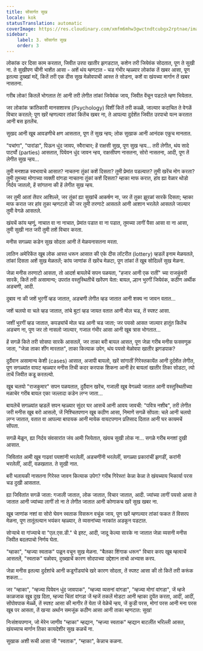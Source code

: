 ```yaml
---
title: सोंसार्गत सुख
locale: kok
statusTranslation: automatic
coverImage: https://res.cloudinary.com/xmfm6mhw3gwctndtcubgx2rptnae/image/upload/v1741354419/small_cover_la_gran_rebelion_28716e29d2.webp
sidebar:
    label: 3. सोंसार्गत सुख
    order: 3
---
```

लोकांक दर दिसा काम करतात, जिवीत उरपा खातीर झगडटात, कशेन तरी जियेवंक सोदतात, पूण ते सुखी ना. ते सुखीपण चीनी भाशेंत आसा - अशें थंय म्हणटात - चड गंभीर म्हळ्यार लोकांक तें खबर आसा, पूण इतल्या दुख्खां मदें, कितें तरी एक दीस सुख मेळोवपाची आस्त ते सोडना, कशें वा खंयच्या मार्गान तें खबर नासतना.

गरीब लोक! कितलें भोगतात ते! आनी तरी लेगीत तांकां जियेवंक जाय, जिवीत वेंचून पडटले म्हण भियेतात.

जर लोकांक क्रांतिकारी मानसशास्त्र (Psychology) विशीं कितें तरी कळ्ळें, जाल्यार कदाचित ते वेगळें विचार करतले; पूण खरें म्हणल्यार तांकां कितेंच खबर ना, ते आपल्या दुर्दशेंत जिवीत उरपाचो यत्न करतात आनी बस इतलेंच.

सुखद आनी खूब आवडणीचे क्षण आसतात, पूण तें सुख न्हय; लोक सुखाक आनी आनंदक एकूच मानतात.

"पचांगा", "पारांडा", पिऊन धुंद जावप, स्वैराचार; हें राक्षसी सुख, पूण सुख न्हय... तरी लेगीत, थंय सादे पार्ट्यो (parties) आसतात, पियेवन धुंद जावन न्हय, राक्षसीपण नासतना, सोरो नासतना, आदी, पूण तें लेगीत सुख न्हय...

तुमी मनशाळ स्वभावाचे आसात? नाचतना तुंकां कशें दिसता? तुमी प्रेमांत पडल्यात? तुमी खरेंच मोग करता? तुमी तुमच्या मोगाच्या व्यक्ती वांगडा नाचतना तुंकां कशें दिसता? म्हाका माफ करात, हांव ह्या वेळार थोडो निर्दय जातलो, हें सांगतना की हें लेगीत सुख न्हय.

जर तुमी आतां तेंपार आशिल्ले, जर तुंकां ह्या सुखांचें आकर्षण ना, जर तें तुका झुरळां सारकें दिसता; म्हाका माफ करात जर हांव तुका म्हणटलो की जर तुमी तरणाटे आसतले आनी आशान भरलेले आसतले जाल्यार तुमी वेगळे आसतले.

खंयचें कांय म्हणूं, नाचात वा ना नाचात, प्रेमांत पडात वा ना पडात, तुमच्या लागीं पैसा आसा वा ना आसा, तुमी सुखी नात जरी तुमी तशें विचार करता.

मनीस सगळ्या कडेन सुख सोदता आनी तें मेळयनासतना मरता.

लातिन अमेरिकेंत खूब लोक आस्त धरून आसात की एके दीस लॉटरीत (lottery) व्हडलें इनाम मेळयतले, तांकां दिसता अशें सुख मेळतलें; कांय जाणांक तें खरेंच मेळटा, पूण तांकां तें खूब सोदिल्लें सुख मेळना.

जेन्ना मनीस तरणाटो आसता, तो आदर्श बायलेचें सपन पळयता, "हजार आनी एक रातीं" च्या राजकुंवरी सारकें, कितें तरी असामान्य; उपरांत वस्तुस्थितीचें खरेंपण येता: बायल, ल्हान भुरगीं जियेवंक, कठीण अर्थीक अडचणी, आदी.

दुबाव ना की जशें भुरगीं व्हड जातात, अडचणी लेगीत व्हड जातात आनी शक्य ना जावन वतात...

जशें चलयो वा चले व्हड जातात, तांचे बुटां व्हड जायत वतात आनी मोल चड, तें स्पश्ट आसा.

जशीं भुरगीं व्हड जातात, कपड्यांचें मोल चड आनी चड जाता; जर पयसो आसत जाल्यार हातूंत कितेंच अडचण ना, पूण जर तो नासलो जाल्यार, गजाल गंभीर आसा आनी खूब त्रास भोगतात...

हें सगळें किते तरी सोसपा सारकें आसतलें, जर ताका बरी बायल आसत, पूण जेन्ना गरीब मनीस फसवणूक जाता, "जेन्ना ताका शींग मारतात", ताका कित्याक उपेग, थंय पयसो मेळोवपा खातीर झगडपाक?

दुर्दैवान असामान्य केशी (cases) आसात, अजापी बायलो, खरें सांगातीं गिरेस्तकायेंत आनी दुर्दशेंत लेगीत, पूण सगळ्यांत वायट म्हळ्यार मनीस तिची कदर करपाक शिकना आनी हेर बायलां खातीर तिका सोडटा, त्यो ताचें जिवीत कडू करतल्यो.

खूब चलयो "राजकुमार" सपन पळयतात, दुर्दैवान खरेंच, गजाली खूब वेगळ्यो जातात आनी वस्तुस्थितीच्या मळाचेर गरीब बायल एका जल्लादा कडेन लग्न जाता...

बायलेचें सगळ्यांत व्हडलें सपन म्हळ्यार सुंदर घर आसचें आनी आवय जावची: "पवित्र नशीब", तरी लेगीत जरी मनीस खूब बरो आसलो, जें निश्चितपणान खूब कठीण आसा, निमाणें सगळें सोंपता: चले आनी चलयो लग्न जातात, वतात वा आपल्या बापायक आनी मायेक वायटपणान प्रतिसाद दितात आनी घर कायमचें सोंपता.

सगळें मेळून, ह्या निर्दय संवसारांत जंय आमी जियेतात, खंयच सुखी लोक ना... सगळे गरीब मनशां दुखी आसात.

जिवितांत आमी खूब गाढवां पयशांनी भरलेलीं, अडचणींनी भरलेलीं, सगळ्या प्रकारांचीं झगडीं, करांनी भरलेलीं, आदीं,  वळखतात. ते सुखी नात.

बरी भलायकी नासतना गिरेस्त जावन कित्याक उपेग? गरीब गिरेस्त! केन्ना केन्ना ते खंयच्याय भिकार्या परस चड दुखी आसतात.

ह्या जिवितांत सगळें जाता: गजाली जातात, लोक जातात, विचार जातात, आदी. ज्यांच्या लागीं पयसो आसा ते जातात आनी ज्यांच्या लागीं तो ना ते लेगीत जातात आनी कोणाकच खरें सुख खबर ना.

खूब जाणांक नशां वा सोरो घेवन स्वताक विसरून वचूंक जाय, पूण खरें म्हणल्यार तांकां फकत तें विसरप मेळना, पूण तातूंतल्यान भयंकर म्हळ्यार, ते व्यसनांच्या नरकांत अडकून पडटात.

सोऱ्याचे वा गांज्याचे वा "एल.एस.डी." चे इश्ट, आदी, जादू केल्या सारके ना जातात जेन्ना व्यसनी मनीस जिवीत बदलपाचो निर्णय घेता.

"म्हाका", "म्हज्या स्वताक" पळून वचून सुख मेळना. "बैलका शिंगाक धरून" विचार करप खूब म्हत्वाचें आसतलें, "स्वताक" पळोवप, दुख्खाचें कारण सोदपाच्या उद्देशान ताचो अभ्यास करप.

जेन्ना मनीस इतल्या दुर्दशांचे आनी कडूगोंडयांचे खरे कारण सोदता, तें स्पश्ट आसा की तो कितें तरी करूंक शकता...

जर "म्हाका", "म्हज्या पियेवन धुंद जावपाक", "म्हज्या व्यसनां वांगडा", "म्हज्या मोगां वांगडा", जें म्हजे काळजाक खूब दुख दिता, म्हज्या चिंतां वांगडा जें म्हजें तकलें मोडटा आनी म्हाका दुयेंत करता, आदीं, आदीं, सोंपोवपाक मेळ्ळें, तें स्पश्ट आसा की मागीर तें येता जें वेळेचें न्हय, जें कुडी परस, मोगां परस आनी मना परस खूब पर आसता, तें खऱ्या अर्थान समजूंक कठीण आसा आनी ताका म्हणटात: सुख!

निःसंशयपणान, जो मेरेन जाणीव "म्हाका" म्हद्यान, "म्हज्या स्वताक" म्हद्यान बाटलींत भरिल्ली आसत, खंयच्याच मार्गान तिका कायदेशीर सुख कळचें ना.

सुखाक अशी रूची आसा जी "स्वताक", "म्हाका", केन्नाच कळना.

